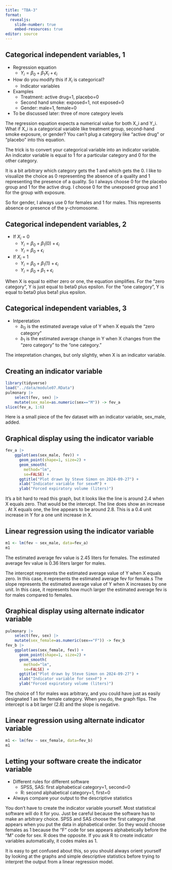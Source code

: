 ```yaml
---
title: "TBA-3"
format: 
  revealjs:
    slide-number: true
    embed-resources: true
editor: source
---
```


## Categorical independent variables, 1

-   Regression equation
    -   $Y_i=\beta_0+\beta_1 X_i+\epsilon_i$
-   How do you modify this if $X_i$ is categorical?
    -   Indicator variables
-   Examples
    -   Treatment: active drug=1, placebo=0
    -   Second hand smoke: exposed=1, not exposed=0
    -   Gender: male=1, female=0
-   To be discussed later: three of more category levels 

:::notes
The regression equation expects a numerical value for both X_i and Y_i. What if X_i is a categorical variable like treatment group, second-hand smoke exposure, or gender? You can't plug a category like "active drug" or "placebo" into this equation.

The trick is to convert your categorical variable into an indicator variable. An indicator variable is equal to 1 for a particular category and 0 for the other category.

It is a bit arbitrary which category gets the 1 and which gets the 0. I like to visualize the choice as 0 representing the absence of a quality and 1 representing the presence of a quality. So I always choose 0 for the placebo group and 1 for the active drug. I choose 0 for the unexposed group and 1 for the group with exposure.

So for gender, I always use 0 for females and 1 for males. This represents absence or presence of the y-chromosome.
:::
  
## Categorical independent variables, 2

-   If $X_i$ = 0
    -   $Y_i=\beta_0 + \beta_1 (0) + \epsilon_i$
    -   $Y_i=\beta_0 + \epsilon_i$
-   If $X_i$ = 1
    -   $Y_i=\beta_0 + \beta_1 (1) + \epsilon_i$
    -   $Y_i=\beta_0 + \beta_1 + \epsilon_i$

:::notes
When X is equal to either zero or one, the equation simplifies. For the "zero category", Y is just equal to beta0 plus epsilon. For the "one category", Y is equal to beta0 plus beta1 plus epsilon.
:::

## Categorical independent variables, 3

-   Intperetation
    -    $b_0$ is the estimated average value of Y when X equals the "zero category"
    -    $b_1$ is the estimated average change in Y when X changes from the "zero category" to the "one category."
    
:::notes
The intepretation changes, but only slightly, when X is an indicator variable.
:::

## Creating an indicator variable

```r
library(tidyverse)
load("../data/module07.RData")
pulmonary |>
	select(fev, sex) |>
	mutate(sex_male=as.numeric(sex=="M")) -> fev_a
slice(fev_a, 1:6)
```

:::notes
Here is a small piece of the fev dataset with an indicator variable, sex_male, added.
:::

## Graphical display using the indicator variable

```r
fev_a |>
	ggplot(aes(sex_male, fev)) + 
	  geom_point(shape=1, size=2) +
	  geom_smooth(
	  	method="lm", 
	  	se=FALSE) +
	  ggtitle("Plot drawn by Steve Simon on 2024-09-27") +
	  xlab("Indicator variable for sex=M") +
	  ylab("Forced expiratory volume (liters)")
```

:::notes
It's a bit hard to read this graph, but it looks like the line is around 2.4 when X equals zero. That would be the intercept. The line does show an increase . At X equals one, the line appears to be around 2.8. This is a 0.4 unit increase in Y for a one unit increase in X.
:::

## Linear regression using the indicator variable

```r
m1 <- lm(fev ~ sex_male, data=fev_a)
m1
```

The estimated average fev value is 2.45 liters for females. The estimated average fev value is 0.36 liters larger for males.

:::notes
The intercept represents the estimated average value of Y when X equals zero. In this case, it represents the estimated average fev for female.s The slope represents the estimated average value of Y when X increases by one unit. In this case, it represents how much larger the estimated average fev is for males compared to females.
:::

## Graphical display using alternate indicator variable

```r
pulmonary |>
	select(fev, sex) |>
	mutate(sex_female=as.numeric(sex=="F")) -> fev_b
fev_b |>
	ggplot(aes(sex_female, fev)) + 
	  geom_point(shape=1, size=2) +
	  geom_smooth(
	  	method="lm", 
	  	se=FALSE) +
	  ggtitle("Plot drawn by Steve Simon on 2024-09-27") +
	  xlab("Indicator variable for sex=F") +
	  ylab("Forced expiratory volume (liters)")
```

:::notes
The choice of 1 for males was arbitrary, and you could have just as easily designated 1 as the female category. When you do, the graph flips. The intercept is a bit larger (2.8) and the slope is negative.
:::

## Linear regression using alternate indicator variable

```r
m1 <- lm(fev ~ sex_female, data=fev_b)
m1
```

## Letting your software create the indicator variable

-   Different rules for different software
    -   SPSS, SAS: first alphabetical category=1, second=0
    -   R: second alphabetical category=1, first=0
-   Always compare your output to the descriptive statistics

:::notes
You don't have to create the indicator variable yourself. Most statistical software will do it for you. Just be careful because the software has to make an arbitrary choice. SPSS and SAS choose the first category that appears when you put the data in alphabetical order. So they would choose females as 1 because the "F" code for sex appears alphabetically before the "M" code for sex. R does the opposite. If you ask R to create indicator variables automatically, it codes males as 1.

It is easy to get confused about this, so you should always orient yourself by looking at the graphs and simple descriptive statistics before trying to interpret the output from a linear regression model.
:::

